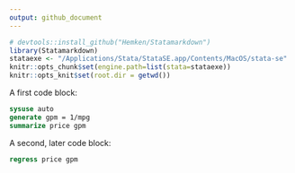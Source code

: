 ```yaml
---
output: github_document
---
```


```r
# devtools::install_github("Hemken/Statamarkdown")
library(Statamarkdown)
stataexe <- "/Applications/Stata/StataSE.app/Contents/MacOS/stata-se"
knitr::opts_chunk$set(engine.path=list(stata=stataexe))
knitr::opts_knit$set(root.dir = getwd())
```


A first code block:
```stata
sysuse auto
generate gpm = 1/mpg
summarize price gpm
```

A second, later code block:
```stata
regress price gpm
```
